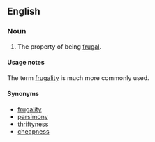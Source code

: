 ==English==

===Noun===
{{en-noun|-}}

#The property of being [[frugal]].

====Usage notes====
The term [[frugality]] is much more commonly used.

====Synonyms====
*[[frugality]]
*[[parsimony]]
*[[thriftyness]]
*[[cheapness]]